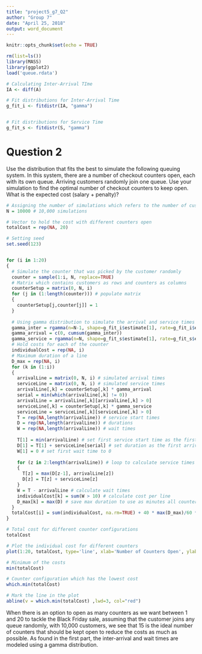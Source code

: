 ---
title: "project5_g7_Q2"
author: "Group 7"
date: "April 25, 2018"
output: word_document
---

```{r setup, include=FALSE}
knitr::opts_chunk$set(echo = TRUE)
```

```{r, warning=FALSE}
rm(list=ls())
library(MASS)
library(ggplot2)
load('queue.rdata')
```

```{r}
# Calculating Inter-Arrival TIme
IA <- diff(A)

# Fit distributions for Inter-Arrival Time
g_fit_i <- fitdistr(IA, "gamma")


# Fit distributions for Service Time
g_fit_s <- fitdistr(S, "gamma")
```

# Question 2

Use the distribution that fits the best to simulate the following queuing system. In this system, there are a number of checkout counters open, each with its own queue. Arriving customers randomly join one queue. Use your simulation to find the optimal number of checkout counters to keep open. What is the expected cost (salary + penalty)?


```{r,warning=FALSE}
# Assigning the number of simulations which refers to the number of customers walking into the store
N = 10000 # 10,000 simulations

# Vector to hold the cost with different counters open
totalCost = rep(NA, 20) 

# Setting seed
set.seed(123)


for (i in 1:20) 
{
  # Simulate the counter that was picked by the customer randomly
  counter = sample(1:i, N, replace=TRUE) 
  # Matrix which contains customers as rows and counters as columns
  counterSetup = matrix(0, N, i) 
  for (j in (1:length(counter))) # populate matrix
  {
    counterSetup[j,counter[j]] = 1
  }
  
  # Using gamma distribution to simulate the arrival and service times
  gamma_inter = rgamma(n=N-1, shape=g_fit_i$estimate[1], rate=g_fit_i$estimate[2])
  gamma_arrival = c(0, cumsum(gamma_inter))
  gamma_service = rgamma(n=N, shape=g_fit_s$estimate[1], rate=g_fit_s$estimate[2])
  # Hold costs for each of the counter
  individualCost = rep(NA, i) 
  # Maximum duration of a line
  D_max = rep(NA, i) 
  for (k in (1:i)) 
  {
    arrivalLine = matrix(0, N, i) # simulated arrival times
    serviceLine = matrix(0, N, i) # simulated service times
    arrivalLine[,k] = counterSetup[,k] * gamma_arrival
    serial = min(which(arrivalLine[,k] != 0))
    arrivalLine = arrivalLine[,k][arrivalLine[,k] > 0]
    serviceLine[,k] = counterSetup[,k] * gamma_service
    serviceLine = serviceLine[,k][serviceLine[,k] > 0]
    T = rep(NA,length(arrivalLine)) # service start times
    D = rep(NA,length(arrivalLine)) # durations
    W = rep(NA,length(arrivalLine)) # wait times
    
    T[1] = min(arrivalLine) # set first service start time as the first arrival time in the line
    D[1] = T[1] + serviceLine[serial] # set duration as the first arrival time + the first service time
    W[1] = 0 # set first wait time to 0
    
    for (z in 2:length(arrivalLine)) # loop to calculate service times and durations
    {
      T[z] = max(D[z-1], arrivalLine[z])
      D[z] = T[z] + serviceLine[z]
    }
    W = T - arrivalLine # calculate wait times
    individualCost[k] = sum(W > 10) # calculate cost per line
    D_max[k] = max(D) # save max duration to use as minutes all counters are open for calculating final cost
  }
  totalCost[i] = sum(individualCost, na.rm=TRUE) + 40 * max(D_max)/60 * i
}

# Total cost for different counter configurations
totalCost

# Plot the individual cost for different counters
plot(1:20, totalCost, type='line', xlab='Number of Counters Open', ylab='Estimated Cost', main='Multiple Counters with Random Assignment')

# Minimum of the costs
min(totalCost)

# Counter configuration which has the lowest cost
which.min(totalCost)

# Mark the line in the plot
abline(v = which.min(totalCost) ,lwd=3, col="red")
```


When there is an option to open as many counters as we want between 1 and 20 to tackle the Black Friday sale, assuming that the customer joins any queue randomly, with 10,000 customers, we see that 15 is the ideal number of counters that should be kept open to reduce the costs as much as possible. As found in the first part, the inter-arrival and wait times are modeled using a gamma distribution.
